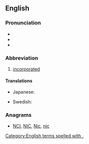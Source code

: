 ==English==

===Pronunciation===
* {{IPA|/ɪŋk/|lang=en}}
* {{homophones|lang=en|ink}}
* {{rhymes|ɪŋk|lang=en}}

===Abbreviation===
{{rfc-header|Abbreviation}}
{{en-abbr}}

# [[incorporated]]

====Translations====
{{trans-top|incorporated}}
* Japanese: {{t+|ja|株|tr=かぶ, kabu}}
{{trans-mid}}
* Swedish: {{t+|sv|AB}}
{{trans-bottom}}

===Anagrams===
* [[NCI#English|NCI]], [[NIC#English|NIC]], [[Nic#English|Nic]], [[nic#English|nic]]

[[Category:English terms spelled with .]]